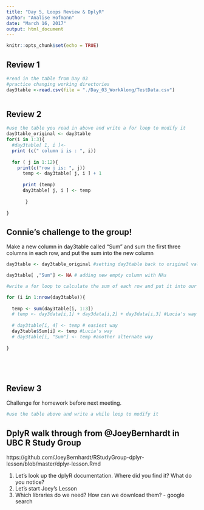 ```yaml
---
title: "Day 5, Loops Review & DplyR"
author: "Analise Hofmann"
date: "March 16, 2017"
output: html_document
---
```


```r
knitr::opts_chunk$set(echo = TRUE)
```

## Review 1

```r
#read in the table from Day 03
#practice changing working directories
day3table <-read.csv(file = "./Day_03_WorkAlong/TestData.csv")



```


## Review 2

```r
#use the table you read in above and write a for loop to modify it
day3table_original <- day3table
for(i in 1:3){ 
  #day3table[ 1, i ]<- 
  print (c(" column i is : ", i))  
  
  for ( j in 1:12){ 
    print(c("row j is: ", j))
      temp <- day3table[ j, i ] + 1 
     
      print (temp)
      day3table[ j, i ] <- temp
      
       }
  
}
```

## Connie's challenge to the group! 
Make a new column in day3table called "Sum" and sum the first three columns in each row, and put the sum into the new column
```r
day3table <- day3table_original #setting day3table back to original values

day3table[ ,"Sum"] <- NA # adding new empty column with NAs

#write a for loop to calculate the sum of each row and put it into our new column

for (i in 1:nrow(day3table)){
  
  temp <- sum(day3table[i, 1:3])
  # temp <- day3data[i,1] + day3data[i,2] + day3data[i,3] #Lucia's way
  
  # day3table[i, 4] <- temp # easiest way 
  day3table$Sum[i] <- temp #Lucia's way
  # day3table[i, "Sum"] <- temp #another alternate way
  
}






```

## Review 3
Challenge for homework before next meeting.
```r
#use the table above and write a while loop to modify it


```


## DplyR walk through from @JoeyBernhardt in UBC R Study Group
https://github.com/JoeyBernhardt/RStudyGroup-dplyr-lesson/blob/master/dplyr-lesson.Rmd

1. Let's look up the dplyR documentation. Where did you find it? What do you notice?
2. Let's start Joey's Lesson
3. Which libraries do we need? How can we download them? - google search

```r





```
